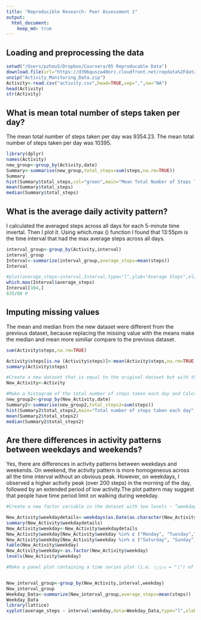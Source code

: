 ```yaml
---
title: "Reproducible Research: Peer Assessment 1"
output: 
  html_document:
    keep_md: true
---
```

## Loading and preprocessing the data
```r
setwd("/Users/pzhou5/Dropbox/Coursera/05 Reproducable Data")
download.file(url="https://d396qusza40orc.cloudfront.net/repdata%2Fdata%2Factivity",destfile="Activity_Monitoring_Data.zip",method="curl")
unzip("Activity_Monitoring_Data.zip")
Activity<-read.csv("activity.csv",head=TRUE,sep=",",na="NA")
head(Activity)
str(Activity)
```

## What is mean total number of steps taken per day?
The mean total number of steps taken per day was 9354.23.
The mean total number of steps taken per day was 10395.
```r
library(dplyr)
names(Activity)
new_group<-group_by(Activity,date)
Summary<-summarise(new_group,total_steps=sum(steps,na.rm=TRUE))
Summary
hist(Summary$total_steps,col="green",main="Mean Total Number of Steps Taken Per Day",xlab=(""),breaks=10)
mean(Summary$total_steps)
median(Summary$total_steps)
```

## What is the average daily activity pattern?
I calculated the averaged steps across all days for each 5-minute time invertal.
Then I plot it. Using which.max () function I found that 13:55pm is the time interval 
that had the max average steps across all days.

```r
interval_group<-group_by(Activity,interval)
interval_group
Interval<-summarize(interval_group,average_steps=mean(steps))
Interval

#plot(average_steps~interval,Interval,type="l",ylab="Average Steps",xlab="Time interval",main="Average Daily Activity Pattern")
which.max(Interval$average_steps)
Interval[104,]
835/60 # 
```

## Imputing missing values
The mean and median from the new dataset were different from the previous dataset, because replacing the missing value with the means make the median and mean more similiar compare to the previous dataset. 

```r
sum(Activity$steps,na.rm=TRUE)

Activity$steps[is.na (Activity$steps)]<-mean(Activity$steps,na.rm=TRUE)
summary(Activity$steps)

#Create a new dataset that is equal to the original dataset but with the missing data filled in.
New_Activity<-Activity

#Make a histogram of the total number of steps taken each day and Calculate and report the mean and median total number of steps taken per day. Do these values differ from the estimates from the first part of the assignment? What is the impact of imputing missing data on the estimates of the total daily number of steps?
new_group2<-group_by(New_Activity,date)
Summary2<-summarise(new_group2,total_steps2=sum(steps))
hist(Summary2$total_steps2,main="Total number of steps taken each day",   breaks=10,xlab="5-miniute time interval",ylab="averaged steps",col="blue")
mean(Summary2$total_steps2)
median(Summary2$total_steps2)
```

## Are there differences in activity patterns between weekdays and weekends?
Yes, there are differences in activity patterns between weekdays and weekends.
On weekend, the activity pattern is more homogeneous across all the time interval without an obvious peak. However, on weekdays, I observed a higher activity peak (over 200 steps) in the morning of the day, followed by an extended period of low activity.The plot pattern may suggest that people have time period limit on walking during weekday.

```r

#Create a new factor variable in the dataset with two levels – “weekday” and “weekend” indicating whether a given date is a weekday or #weekend day.

New_Activity$weekdaydetails<-weekdays(as.Date(as.character(New_Activity$date)))
summary(New_Activity$weekdaydetails)
New_Activity$weekday<-New_Activity$weekdaydetails
New_Activity$weekday[New_Activity$weekday %in% c ("Monday", "Tuesday","Wednesday","Thursday","Friday")]<-"weekday"
New_Activity$weekday[New_Activity$weekday %in% c ("Saturday", "Sunday")]<-"weekend"
table(New_Activity$weekday)
New_Activity$weekday<-as.factor(New_Activity$weekday)
levels(New_Activity$weekday)

#Make a panel plot containing a time series plot (i.e. 𝚝𝚢𝚙𝚎 = "𝚕") of the 5-minute interval (x-axis) and the average number of #steps taken, averaged across all weekday days or weekend days (y-axis). See the README file in the GitHub repository to see an #example of what this plot should look like using simulated data.


New_interval_group<-group_by(New_Activity,interval,weekday)
New_interval_group
Weekday_Data<-summarize(New_interval_group,average_steps=mean(steps))
Weekday_Data
library(lattice)
xyplot(average_steps ~ interval|weekday,data=Weekday_Data,type="l",xlab="5-minute Interval", ylab="Averaged Number of Steps", main = "Average Activity Pattern in Weekdays vs. Weekends")

```



